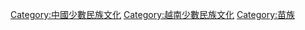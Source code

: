 [[Category:中國少數民族文化|Category:中國少數民族文化]]
[[Category:越南少數民族文化|Category:越南少數民族文化]]
[[Category:苗族|Category:苗族]]